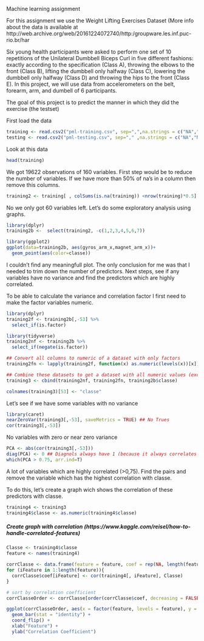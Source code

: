 Machine learning assignment

For this assignment we use the Weight Lifting Exercises Dataset
(More info about the data is available at http://web.archive.org/web/20161224072740/http:/groupware.les.inf.puc-rio.br/har


Six young health participants were asked to perform one set of 10 repetitions of the Unilateral Dumbbell
Biceps Curl in five different fashions: 
exactly according to the specification (Class A), 
throwing the elbows to the front (Class B),
lifting the dumbbell only halfway (Class C), 
lowering the dumbbell only halfway (Class D) 
and throwing the hips to the front (Class E).
In this project, we will use data from accelerometers on the belt, forearm, arm, and dumbell of 6 participants. 
 
The goal of this project is to predict the manner in which they did the exercise (the testset)
 
First load the data

```r
training <- read.csv2("pml-training.csv", sep=",",na.strings = c("NA","NaN","","#DIV/0!"))
testing <- read.csv2("pml-testing.csv", sep="," ,na.strings = c("NA","NaN","","#DIV/0!"))
```

Look at this data
```r
head(training)
```

We got 19622 observations of 160 variables.
First step would be to reduce the number of variables.
If we have more than 50% of na's in a column then remove this columns.

```r
training2 <- training[ , colSums(is.na(training)) <nrow(training)*0.5]
```

No we only got 60 variables left. Let's do some exploratory analysis using graphs.

```r
library(dplyr)
training2b <-  select(training2, -c(1,2,3,4,5,6,7))
```


```r
library(ggplot2)
ggplot(data=training2b, aes(gyros_arm_x,magnet_arm_x))+
  geom_point(aes(color=classe))
```

I couldn't find any meaningfull plot. The only conclusion for me was that I needed to trim down the number of predictors. Next steps, see if any variables have no variance and find the predictors which are highly correlated. 

To be able to calculate the variance and correlation factor I first need to make the factor variables numeric.
```r
library(dplyr)
training2f <- training2b[,-53] %>%
  select_if(is.factor)

library(tidyverse)
training2nf <- training2b %>%
  select_if(negate(is.factor))

## Convert all columns to numeric of a dataset with only factors
training2fn <- lapply(training2f, function(x) as.numeric(levels(x))[x])

## Combine these datasets to get a dataset with all numeric values (except of course classe)
training3 <- cbind(training2nf, training2fn, training2b$classe)

colnames(training3)[53] <- "classe"
```

Let's see if we have some variables with no variance
```r
library(caret)
nearZeroVar(training3[,-53], saveMetrics = TRUE) ## No Trues
cor(training3[,-53])
```

No variables with zero or near zero variance

```r
PCA <- abs(cor(training3[,-53]))
diag(PCA) <- 0 ## Diagnols always have 1 (because it always correlates with itself)
which(PCA > 0.75, arr.ind=T)
```
A lot of variables which are highly correlated (>0,75).
Find the pairs and remove the variable which has the highest correlation with classe.

To do this, let's create a graph wich shows the correlation of these predictors with classe. 

```r
training4 <- training3
training4$classe <- as.numeric(training4$classe)
```

##### Create graph with correlation (https://www.kaggle.com/reisel/how-to-handle-correlated-features)

```r
Classe <- training4$classe
feature <- names(training4)

corrClasse <- data.frame(feature = feature, coef = rep(NA, length(feature)))
for (iFeature in 1:length(feature)){
  corrClasse$coef[iFeature] <- cor(training4[, iFeature], Classe)
}

# sort by correlation coefficient
corrClasseOrder <- corrClasse[order(corrClasse$coef, decreasing = FALSE), ]
```
```r
ggplot(corrClasseOrder, aes(x = factor(feature, levels = feature), y = coef)) + 
  geom_bar(stat = "identity") + 
  coord_flip() + 
  xlab("Feature") + 
  ylab("Correlation Coefficient")
```
